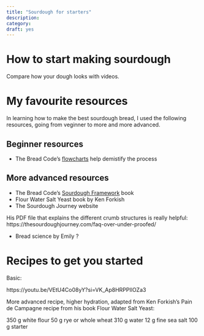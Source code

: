 ```yaml
---
title: "Sourdough for starters"
description:
category:
draft: yes
---
```


# How to start making sourdough

Compare how your dough looks with videos.

# My favourite resources

In learning how to make the best sourdough bread, I used the following resources, going from veginner to more and more advanced.

## Beginner resources

- The Bread Code's [flowcharts](https://www.the-sourdough-framework.com/listoflocname.html) help demistify the process

## More advanced resources
- The Bread Code’s [Sourdough Framework](https://www.the-sourdough-framework.com/) book
- Flour Water Salt Yeast book by Ken Forkish
- The Sourdough Journey website

His PDF file that explains the different crumb structures is really helpful: https://thesourdoughjourney.com/faq-over-under-proofed/

- Bread science by Emily ?

# Recipes to get you started

Basic: 

https://youtu.be/VEtU4Co08yY?si=VK_Ap8HRPPIlOZa3

More advanced recipe, higher hydration, adapted from Ken Forkish's Pain de Campagne recipe from his book Flour Water Salt Yeast:

350 g white flour
50 g rye or whole wheat
310 g water
12 g fine sea salt
100 g starter